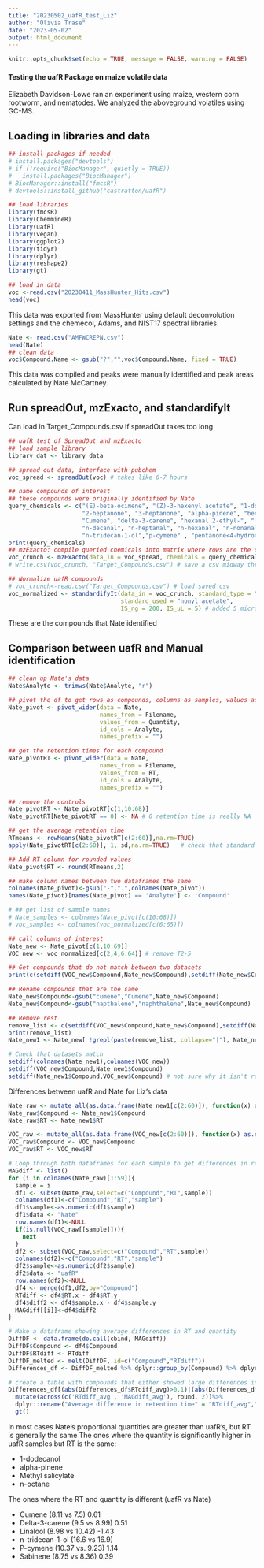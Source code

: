 ---
title: "20230502_uafR_test_Liz"
author: "Olivia Trase"
date: "2023-05-02"
output: html_document
---

```{r setup, include=FALSE}
knitr::opts_chunk$set(echo = TRUE, message = FALSE, warning = FALSE)
```

#### Testing the uafR Package on maize volatile data ####

Elizabeth Davidson-Lowe ran an experiment using maize, western corn rootworm, and nematodes. We analyzed the aboveground volatiles using GC-MS. 


## Loading in libraries and data
```{r}
## install packages if needed
# install.packages("devtools")
# if (!require("BiocManager", quietly = TRUE))
#   install.packages("BiocManager")
# BiocManager::install("fmcsR")
# devtools::install_github("castratton/uafR")

## load libraries
library(fmcsR)
library(ChemmineR)
library(uafR)
library(vegan)
library(ggplot2)
library(tidyr)
library(dplyr)
library(reshape2)
library(gt)

```

```{r}
## load in data
voc <-read.csv("20230411_MassHunter_Hits.csv")
head(voc)
```
This data was exported from MassHunter using default deconvolution settings and the chemecol, Adams, and NIST17 spectral libraries.

```{r}
Nate <- read.csv("AMFWCREPN.csv")
head(Nate)
## clean data
voc$Compound.Name <- gsub("?","",voc$Compound.Name, fixed = TRUE)

```
This data was compiled and peaks were manually identified and peak areas calculated by Nate McCartney.

## Run spreadOut, mzExacto, and standardifyIt
Can load in Target_Compounds.csv if spreadOut takes too long
```{r}
## uafR test of SpreadOut and mzExacto
## load sample library
library_dat <- library_data 

## spread out data, interface with pubchem
voc_spread <- spreadOut(voc) # takes like 6-7 hours

## name compounds of interest
## these compounds were originally identified by Nate
query_chemicals <- c("(E)-beta-ocimene", "(Z)-3-hexenyl acetate", "1-dodecanol", "2,6-di-tert-butyl-1","4-benzoquinone",
                     "2-heptanone", "3-heptanone", "alpha-pinene", "benzaldehyde", "beta-pinene", "camphene", "camphor", 
                     "Cumene", "delta-3-carene", "hexanal 2-ethyl-", "limonene", "linalool", "methyl salicylate", "naphthalene", 
                     "n-decanal", "n-heptanal", "n-hexanal", "n-nonanal", "n-octanal", "n-octane", "nonyl acetate",
                     "n-tridecan-1-ol","p-cymene" , "pentanone<4-hydroxy-4-methyl-2->", "sabinene", "tetradecanal")
print(query_chemicals)
## mzExacto: compile queried chemicals into matrix where rows are the compounds and columns are samples
voc_crunch <- mzExacto(data_in = voc_spread, chemicals = query_chemicals)
# write.csv(voc_crunch, "Target_Compounds.csv") # save a csv midway through

## Normalize uafR compounds
# voc_crunch<-read.csv("Target_Compounds.csv") # load saved csv
voc_normalized <- standardifyIt(data_in = voc_crunch, standard_type = "Internal", 
                                standard_used = "nonyl acetate", 
                                IS_ng = 200, IS_uL = 5) # added 5 microliters of 40ng/ul nonyl-acetate standard

```
These are the compounds that Nate identified 

## Comparison between uafR and Manual identification
```{r}
## clean up Nate's data
Nate$Analyte <- trimws(Nate$Analyte, "r")

## pivot the df to get rows as compounds, columns as samples, values as quantity in ng
Nate_pivot <- pivot_wider(data = Nate, 
                          names_from = Filename, 
                          values_from = Quantity, 
                          id_cols = Analyte,
                          names_prefix = "")

## get the retention times for each compound
Nate_pivotRT <- pivot_wider(data = Nate, 
                          names_from = Filename, 
                          values_from = RT, 
                          id_cols = Analyte,
                          names_prefix = "")

## remove the controls
Nate_pivotRT <- Nate_pivotRT[c(1,10:68)]
Nate_pivotRT[Nate_pivotRT == 0] <- NA # 0 retention time is really NA

## get the average retention time
RTmeans <- rowMeans(Nate_pivotRT[c(2:60)],na.rm=TRUE)
apply(Nate_pivotRT[c(2:60)], 1, sd,na.rm=TRUE)   # check that standard deviation is not huge, looks good

## Add RT column for rounded values
Nate_pivot$RT <- round(RTmeans,2)

## make column names between two dataframes the same
colnames(Nate_pivot)<-gsub("-",".",colnames(Nate_pivot))
names(Nate_pivot)[names(Nate_pivot) == 'Analyte'] <- 'Compound'

# ## get list of sample names
# Nate_samples <- colnames(Nate_pivot[c(10:68)])
# voc_samples <- colnames(voc_normalized[c(6:65)])

## call columns of interest
Nate_new <- Nate_pivot[c(1,10:69)] 
VOC_new <- voc_normalized[c(2,4,6:64)] # remove T2-5

## Get compounds that do not match between two datasets
print(c(setdiff(VOC_new$Compound,Nate_new$Compound),setdiff(Nate_new$Compound,VOC_new$Compound)))

## Rename compounds that are the same
Nate_new$Compound<-gsub("cumene","Cumene",Nate_new$Compound)
Nate_new$Compound<-gsub("napthalene","naphthalene",Nate_new$Compound)

## Remove rest
remove_list <- c(setdiff(VOC_new$Compound,Nate_new$Compound),setdiff(Nate_new$Compound,VOC_new$Compound))
print(remove_list)
Nate_new1 <- Nate_new[ !grepl(paste(remove_list, collapse="|"), Nate_new$Compound),]

# Check that datasets match
setdiff(colnames(Nate_new1),colnames(VOC_new))
setdiff(VOC_new$Compound,Nate_new1$Compound)
setdiff(Nate_new1$Compound,VOC_new$Compound) # not sure why it isn't removing (E)-beta-ocimene
```
Differences between uafR and Nate for Liz’s data

```{r}
Nate_raw <- mutate_all(as.data.frame(Nate_new1[c(2:60)]), function(x) as.numeric(as.character(x)))
Nate_raw$Compound <- Nate_new1$Compound
Nate_raw$RT <- Nate_new1$RT

VOC_raw <- mutate_all(as.data.frame(VOC_new[c(2:60)]), function(x) as.numeric(as.character(x)))
VOC_raw$Compound <- VOC_new$Compound
VOC_raw$RT <- VOC_new$RT

# Loop through both dataframes for each sample to get differences in retention time and quantity
MAGdiff <- list()
for (i in colnames(Nate_raw)[1:59]){
  sample = i
  df1 <- subset(Nate_raw,select=c("Compound","RT",sample))
  colnames(df1)<-c("Compound","RT","sample")
  df1$sample<-as.numeric(df1$sample)
  df1$data <- "Nate"
  row.names(df1)<-NULL
  if(is.null(VOC_raw[[sample]])){
    next
  }
  df2 <- subset(VOC_raw,select=c("Compound","RT",sample))
  colnames(df2)<-c("Compound","RT","sample")
  df2$sample<-as.numeric(df2$sample)
  df2$data <- "uafR"
  row.names(df2)<-NULL
  df4 <- merge(df1,df2,by="Compound")
  RTdiff <- df4$RT.x - df4$RT.y
  df4$diff2 <- df4$sample.x - df4$sample.y
  MAGdiff[[i]]<-df4$diff2
}

# Make a dataframe showing average differences in RT and quantity
DiffDF <- data.frame(do.call(cbind, MAGdiff))
DiffDF$Compound <- df4$Compound
DiffDF$RTdiff <- RTdiff
DiffDF_melted <- melt(DiffDF, id=c("Compound","RTdiff"))
Differences_df <- DiffDF_melted %>% dplyr::group_by(Compound) %>% dplyr::summarise(RTdiff_avg=mean(RTdiff),MAGdiff_avg=mean(value))

# create a table with compounds that either showed large differences in RT or quantity
Differences_df[(abs(Differences_df$RTdiff_avg)>0.1)|(abs(Differences_df$MAGdiff_avg)>10),] %>% 
  mutate(across(c('RTdiff_avg', 'MAGdiff_avg'), round, 2))%>%
  dplyr::rename("Average difference in retention time" = "RTdiff_avg","Average difference in peak area" = "MAGdiff_avg") %>% 
  gt()

```


In most cases Nate’s proportional quantities are greater than uafR’s, but RT is generally the same
The ones where the quantity is significantly higher in uafR samples but RT is the same:

- 1-dodecanol
- alpha-pinene
-	Methyl salicylate
- n-octane

The ones where the RT and quantity is different (uafR vs Nate)

-	Cumene (8.11 vs 7.5) 0.61
-	Delta-3-carene (9.5  vs 8.99) 0.51
-	Linalool (8.98  vs 10.42) -1.43
- n-tridecan-1-ol (16.6 vs 16.9)
-	P-cymene (10.37 vs. 9.23) 1.14
-	Sabinene (8.75 vs 8.36) 0.39 



